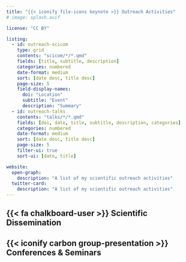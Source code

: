 ```yaml
---
title: "{{< iconify file-icons keynote >}} Outreach Activities"
# image: splash.avif

license: "CC BY"

listing:
  - id: outreach-scicom
    type: grid
    contents: "scicom/*/*.qmd"
    fields: [title, subtitle, description]
    categories: numbered
    date-format: medium
    sort: [date desc, title desc]
    page-size: 5
    field-display-names:
      doi: "Location"
      subtitle: "Event"
      description: "Summary"
  - id: outreach-talks
    contents: "talks/*/*.qmd"
    fields: [doi, date, title, subtitle, description, categories]
    categories: numbered
    date-format: medium
    sort: [date desc, title desc]
    page-size: 5
    filter-ui: true
    sort-ui: [date, title]

website:
  open-graph:
    description: "A list of my scientific outreach activities"
  twitter-card:
    description: "A list of my scientific outreach activities"
---
```


## {{< fa chalkboard-user >}} Scientific Dissemination

:::{#outreach-scicom}
:::

## {{< iconify carbon group-presentation >}} Conferences & Seminars

:::{#outreach-talks}
:::